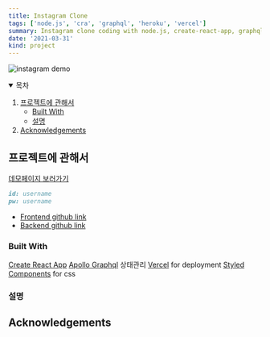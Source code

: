 ```yaml
---
title: Instagram Clone
tags: ['node.js', 'cra', 'graphql', 'heroku', 'vercel']
summary: Instagram clone coding with node.js, create-react-app, graphql
date: '2021-03-31'
kind: project
---
```


<Image
  src="/demo/instagram-demo.gif"
  width={1008}
  height={812}
  alt="instagram demo"
  priority
/>

<details open="open">
  <summary>목차</summary>
  <ol>
    <li>
      <a href="#프로젝트에-관해서">프로젝트에 관해서</a>
      <ul>
        <li>
          <a href="#built-with">Built With</a>
        </li>
        <li>
          <a href="#설명">설명</a>
        </li>
      </ul>
    </li>
    <li>
      <a href="#acknowledgements">Acknowledgements</a>
    </li>

  </ol>
</details>

<!-- ABOUT THE PROJECT -->

## 프로젝트에 관해서

[데모페이지 보러가기](https://insta.lxxonx.xyz/#/)

```md
id: username
pw: username
```

- [Frontend github link](https://github.com/lxxonx/instagram-clone-web)
- [Backend github link](https://github.com/lxxonx/instagram-clone-server)

### Built With

[Create React App](https://create-react-app.dev/)
[Apollo Graphql](https://www.apollographql.com/) 상태관리
[Vercel](https://vercel.com/) for deployment
[Styled Components](https://styled-components.com/) for css

### 설명

## Acknowledgements
